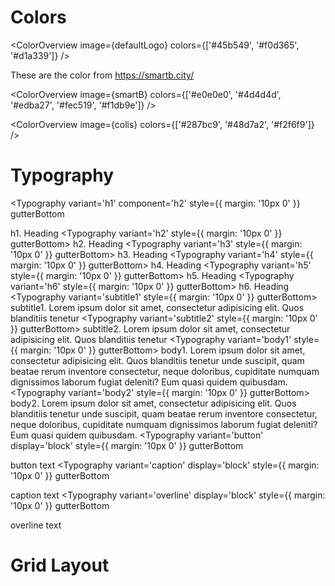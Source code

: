 
<Meta title='Overview|Cheatsheet/Foundation' />

# Colors

<ColorOverview image={defaultLogo} colors={['#45b549', '#f0d365', '#d1a339']} />

These are the color from https://smartb.city/

<ColorOverview
  image={smartB}
  colors={['#e0e0e0', '#4d4d4d', '#edba27', '#fec519', '#f1db9e']}
/>

<ColorOverview image={colis} colors={['#287bc9', '#48d7a2', '#f2f6f9']} />

# Typography

<Typography
  variant='h1'
  component='h2'
  style={{ margin: '10px 0' }}
  gutterBottom
>
  h1. Heading
</Typography>
<Typography variant='h2' style={{ margin: '10px 0' }} gutterBottom>
  h2. Heading
</Typography>
<Typography variant='h3' style={{ margin: '10px 0' }} gutterBottom>
  h3. Heading
</Typography>
<Typography variant='h4' style={{ margin: '10px 0' }} gutterBottom>
  h4. Heading
</Typography>
<Typography variant='h5' style={{ margin: '10px 0' }} gutterBottom>
  h5. Heading
</Typography>
<Typography variant='h6' style={{ margin: '10px 0' }} gutterBottom>
  h6. Heading
</Typography>
<Typography variant='subtitle1' style={{ margin: '10px 0' }} gutterBottom>
  subtitle1. Lorem ipsum dolor sit amet, consectetur adipisicing elit. Quos
  blanditiis tenetur
</Typography>
<Typography variant='subtitle2' style={{ margin: '10px 0' }} gutterBottom>
  subtitle2. Lorem ipsum dolor sit amet, consectetur adipisicing elit. Quos
  blanditiis tenetur
</Typography>
<Typography variant='body1' style={{ margin: '10px 0' }} gutterBottom>
  body1. Lorem ipsum dolor sit amet, consectetur adipisicing elit. Quos
  blanditiis tenetur unde suscipit, quam beatae rerum inventore consectetur,
  neque doloribus, cupiditate numquam dignissimos laborum fugiat deleniti? Eum
  quasi quidem quibusdam.
</Typography>
<Typography variant='body2' style={{ margin: '10px 0' }} gutterBottom>
  body2. Lorem ipsum dolor sit amet, consectetur adipisicing elit. Quos
  blanditiis tenetur unde suscipit, quam beatae rerum inventore consectetur,
  neque doloribus, cupiditate numquam dignissimos laborum fugiat deleniti? Eum
  quasi quidem quibusdam.
</Typography>
<Typography
  variant='button'
  display='block'
  style={{ margin: '10px 0' }}
  gutterBottom
>
  button text
</Typography>
<Typography
  variant='caption'
  display='block'
  style={{ margin: '10px 0' }}
  gutterBottom
>
  caption text
</Typography>
<Typography
  variant='overline'
  display='block'
  style={{ margin: '10px 0' }}
  gutterBottom
>
  overline text
</Typography>

# Grid Layout

<GridOverview />
